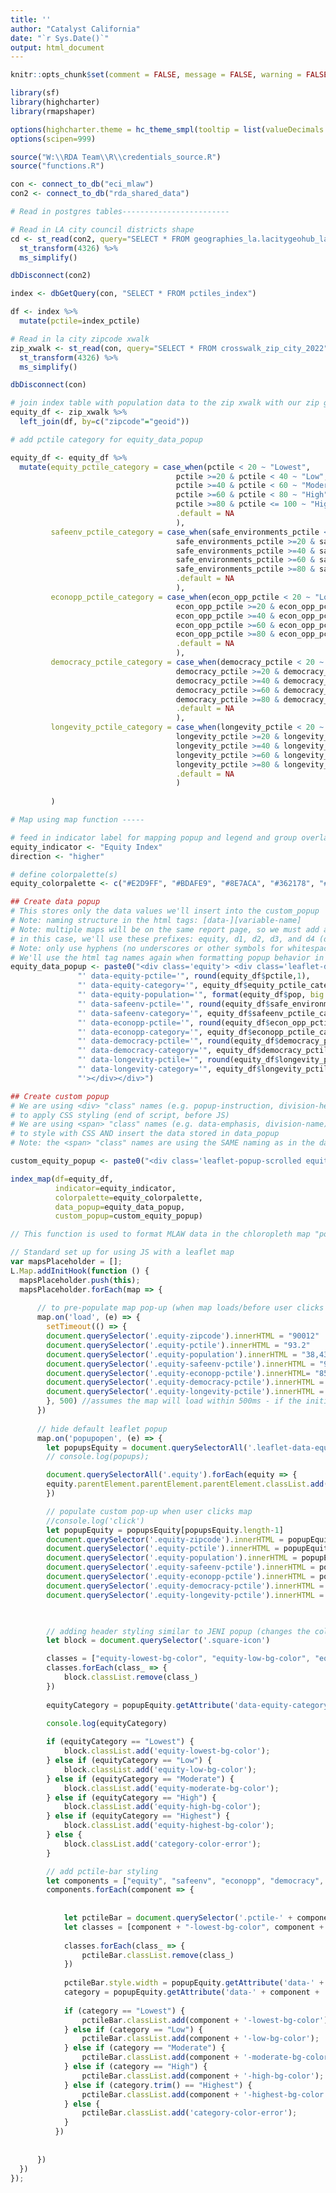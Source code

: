 ```yaml
---
title: ''
author: "Catalyst California"
date: "`r Sys.Date()`"
output: html_document
---
```


```r
knitr::opts_chunk$set(comment = FALSE, message = FALSE, warning = FALSE, echo = FALSE)

library(sf)
library(highcharter)
library(rmapshaper)

options(highcharter.theme = hc_theme_smpl(tooltip = list(valueDecimals = 2)))
options(scipen=999)

source("W:\\RDA Team\\R\\credentials_source.R")
source("functions.R")

con <- connect_to_db("eci_mlaw")
con2 <- connect_to_db("rda_shared_data")
```

```r

# Read in postgres tables------------------------

# Read in LA city council districts shape
cd <- st_read(con2, query="SELECT * FROM geographies_la.lacitygeohub_lacity_council_districts_2023", geom="geom") %>%
  st_transform(4326) %>%
  ms_simplify()

dbDisconnect(con2)

index <- dbGetQuery(con, "SELECT * FROM pctiles_index")

df <- index %>%
  mutate(pctile=index_pctile) 

# Read in la city zipcode xwalk
zip_xwalk <- st_read(con, query="SELECT * FROM crosswalk_zip_city_2022", geom="geom") %>%
  st_transform(4326) %>%
  ms_simplify()

dbDisconnect(con)

# join index table with population data to the zip xwalk with our zip geoms
equity_df <- zip_xwalk %>%
  left_join(df, by=c("zipcode"="geoid"))

# add pctile category for equity_data_popup

equity_df <- equity_df %>%
  mutate(equity_pctile_category = case_when(pctile < 20 ~ "Lowest",
                                     pctile >=20 & pctile < 40 ~ "Low",
                                     pctile >=40 & pctile < 60 ~ "Moderate",
                                     pctile >=60 & pctile < 80 ~ "High",
                                     pctile >=80 & pctile <= 100 ~ "Highest",
                                     .default = NA
                                     ),
         safeenv_pctile_category = case_when(safe_environments_pctile < 20 ~ "Lowest",
                                     safe_environments_pctile >=20 & safe_environments_pctile < 40 ~ "Low",
                                     safe_environments_pctile >=40 & safe_environments_pctile < 60 ~ "Moderate",
                                     safe_environments_pctile >=60 & safe_environments_pctile < 80 ~ "High",
                                     safe_environments_pctile >=80 & safe_environments_pctile <= 100 ~ "Highest",
                                     .default = NA
                                     ),
         econopp_pctile_category = case_when(econ_opp_pctile < 20 ~ "Lowest",
                                     econ_opp_pctile >=20 & econ_opp_pctile < 40 ~ "Low",
                                     econ_opp_pctile >=40 & econ_opp_pctile < 60 ~ "Moderate",
                                     econ_opp_pctile >=60 & econ_opp_pctile < 80 ~ "High",
                                     econ_opp_pctile >=80 & econ_opp_pctile <= 100 ~ "Highest",
                                     .default = NA
                                     ),
         democracy_pctile_category = case_when(democracy_pctile < 20 ~ "Lowest",
                                     democracy_pctile >=20 & democracy_pctile < 40 ~ "Low",
                                     democracy_pctile >=40 & democracy_pctile < 60 ~ "Moderate",
                                     democracy_pctile >=60 & democracy_pctile < 80 ~ "High",
                                     democracy_pctile >=80 & democracy_pctile <= 100 ~ "Highest",
                                     .default = NA
                                     ),
         longevity_pctile_category = case_when(longevity_pctile < 20 ~ "Lowest",
                                     longevity_pctile >=20 & longevity_pctile < 40 ~ "Low",
                                     longevity_pctile >=40 & longevity_pctile < 60 ~ "Moderate",
                                     longevity_pctile >=60 & longevity_pctile < 80 ~ "High",
                                     longevity_pctile >=80 & longevity_pctile <= 100 ~ "Highest",
                                     .default = NA
                                     )
         
         )

```

```r

# Map using map function -----

# feed in indicator label for mapping popup and legend and group overlay
equity_indicator <- "Equity Index"
direction <- "higher"

# define colorpalette(s)
equity_colorpalette <- c("#E2D9FF", "#BDAFE9", "#8E7ACA", "#362178", "#211447")
```

```r
## Create data popup
# This stores only the data values we'll insert into the custom_popup
# Note: naming structure in the html tags: [data-][variable-name]
# Note: multiple maps will be on the same report page, so we must add a unique prefix for common data tags so the JS works correctly
# in this case, we'll use these prefixes: equity, d1, d2, d3, and d4 (d for domain)
# Note: only use hyphens (no underscores or other symbols for whitespace)
# We'll use the html tag names again when formatting popup behavior in JS (end of script)
equity_data_popup <- paste0("<div class='equity'> <div class='leaflet-data-equity' data-equity-zipcode='", equity_df$zipcode,
               "' data-equity-pctile='", round(equity_df$pctile,1),
               "' data-equity-category='", equity_df$equity_pctile_category,
               "' data-equity-population='", format(equity_df$pop, big.mark=","),
               "' data-safeenv-pctile='", round(equity_df$safe_environments_pctile,1),
               "' data-safeenv-category='", equity_df$safeenv_pctile_category,
               "' data-econopp-pctile='", round(equity_df$econ_opp_pctile,1),
               "' data-econopp-category='", equity_df$econopp_pctile_category,
               "' data-democracy-pctile='", round(equity_df$democracy_pctile,1),
               "' data-democracy-category='", equity_df$democracy_pctile_category,
               "' data-longevity-pctile='", round(equity_df$longevity_pctile,1),
               "' data-longevity-category='", equity_df$longevity_pctile_category,
               "'></div></div>")

## Create custom popup
# We are using <div> "class" names (e.g. popup-instruction, division-header)
# to apply CSS styling (end of script, before JS)
# We are using <span> "class" names (e.g. data-emphasis, division-name)
# to style with CSS AND insert the data stored in data_popup
# Note: the <span> "class" names are using the SAME naming as in the data_popup (only difference is no "data-" prefix) - this makes things clear and convenient for JS coding (end of script)

custom_equity_popup <- paste0("<div class='leaflet-popup-scrolled equity-sidebar'><div class='popup-instruction'>Please click an LA City ZIP Code to read more about that community's equity needs.</div><div class ='location-header'><div class='zipcode-header'><span class='square-icon equity-highest-bg-color'></span>  <span class='equity-zipcode'></span></div><div class='population-header'>Population:  <span class='equity-population'></span></div></div><br><div class='equity-domains'><b>Equity Index Percentile*: <span class='equity-pctile'></span></b><span style='display: block; width: 95%'><div class='pctile-bar'><div class='pctile-equity equity-highest-bg-color'></div></div></span><br><div class='domains'><b>Domain Percentiles*:</b><br>Safe Environments: <span class='equity-safeenv-pctile'></span><div class='pctile-bar'><div class='pctile-safeenv safeenv-highest-bg-color'></div></div>Economy and Opportunity: <span class='equity-econopp-pctile'></span><div class='pctile-bar'><div class='pctile-econopp econopp-highest-bg-color'></div></div>Democracy and Power: <span class='equity-democracy-pctile'></span><div class='pctile-bar'><div class='pctile-democracy democracy-highest-bg-color'></div></div>Longevity and Vitality: <span class='equity-longevity-pctile'></span><div class='pctile-bar'><div class='pctile-longevity longevity-highest-bg-color'></div></div></div></div><br>","<div class='footnote'>*Percentiles range from 0-100. The higher the percentile (and the deeper the color), the ", direction," the need.</div>","</div>")


```

```r

index_map(df=equity_df, 
          indicator=equity_indicator, 
          colorpalette=equity_colorpalette, 
          data_popup=equity_data_popup, 
          custom_popup=custom_equity_popup)

```

<style type="text/css">

/* minimum required css for leaflet maps with custom sidebars */ 
.info {
    padding: 6px 8px;
    font-size: 12px;
    background: white;
    background: rgba(255,255,255,0.8);
    border-radius: 5px;
}

.legend {
    opacity:  1;
    border-left:1px solid #737373;
    border-right:1px solid #737373;
    border-top:1px solid #737373;
    border-bottom:1px solid #737373;
}

.leaflet-touch .leaflet-control-layers {
  border-left:1px solid #737373;
  border-right:1px solid #737373;
}

.leaflet-popup-scrolled {
  max-height: 350px;
  overflow: auto;
  padding: 2%;
  border: none;
}

.leaflet-left {
  width: 33%;
}

.leaflet-left .leaflet-control {
  background-color: white;
  opacity: 1.0;
}

.leaflet-control-layers .leaflet-control .leaflet-control-layers-expanded {
  background-color: white;
  opacity: 1.0;
}

.hidden {
  display: none;
}

/* css styling for zipcode header with color coded icon */
.location-header {
  display: flex;
  justify-content: space-between;
  align-items:center;
  font-weight: 700; 
  color: #000000;
  font-size: 14px;
}

.zipcode-header {
}

.square-icon {
  height: 14px;
  width: 14px;
  border-radius: 0.25em;
  display: inline-flex;
}

.equity-zipcode {
  font-weight: bold;
  display: inline-flex;
  align-items: center;
}

.population-header {
}

/* css styling that can change depending on the map data and custom styling needs */

.popup-instruction {
  font-style: italic;
  font-weight: 600; 
  line-height: 16px;
  color: #000000;
  border-bottom: 1px solid #000000;
  padding-bottom: 16px;
  margin-bottom: 16px;
}

.footnote {
  font-style: italic;
  padding-top: 16px;
  border-top: 1px solid #000000;
}

/* Styles the bar displaying index pctiles in pop up */

.pctile-bar {
  width: 95%;
  display: flex;
  height: 1em;
  background-color: #FBFBFB;
  box-shadow: 0 0 1px black;
  border-radius: 0.25em;
  position: relative;
}

.pctile {
  position: absolute;
  width: 50%;
  height: 100%;
  border-radius: 0.25em;
  
}
.pctile-equity {
  position: absolute;
  height: 100%;
  width: 93.2%; /* width is set to value for prepopulated ZIP Code*/
  border-radius: 0.25em;
  box-shadow: 0 0 1px black;
  
}

.pctile-safeenv {
  position: absolute;
  height: 100%;
  width: 99.0%; /* width is set to value for prepopulated ZIP Code*/
  border-radius: 0.25em;
  box-shadow: 0 0 1px black;
  
}

.pctile-econopp {
  position: absolute;
  height: 100%;
  width: 85.4%; /* width is set to value for prepopulated ZIP Code*/
  border-radius: 0.25em;
  box-shadow: 0 0 1px black;
  
}

.pctile-democracy {
  position: absolute;
  height: 100%;
  width: 87.5%; /* width is set to value for prepopulated ZIP Code*/
  border-radius: 0.25em;
  box-shadow: 0 0 1px black;
  
}

.pctile-longevity {
  position: absolute;
  height: 100%;
  width: 87.5%; /* width is set to value for prepopulated ZIP Code*/
  border-radius: 0.25em;
  box-shadow: 0 0 1px black;
  
}

/* MLAW-specific color styling */
.equity-highest-bg-color {
  background-color: #211447; 
}

.equity-high-bg-color {
  background-color: #362178; 
}

.equity-moderate-bg-color {
  background-color: #8E7ACA; 
}

.equity-low-bg-color {
  background-color: #BDAFE9; 
}

.equity-lowest-bg-color {
  background-color: #E2D9FF; 
}

.safeenv-highest-bg-color {
  background-color: #DF4007; 
}

.safeenv-high-bg-color {
  background-color: #F25922; 
}

.safeenv-moderate-bg-color {
  background-color: #FA7B4D; 
}

.safeenv-low-bg-color {
  background-color: #FF9873; 
}

.safeenv-lowest-bg-color {
  background-color: #FFBDA6; 
}

.econopp-highest-bg-color {
  background-color: #601D42; 
}

.econopp-high-bg-color {
  background-color: #733256; 
}

.econopp-moderate-bg-color {
  background-color: #994E77; 
}

.econopp-low-bg-color {
  background-color: #C27AA1; 
}

.econopp-lowest-bg-color {
  background-color: #E7AECD; 
}

.democracy-highest-bg-color {
  background-color: #EB8D00; 
}

.democracy-high-bg-color {
  background-color: #FF9E0D; 
}

.democracy-moderate-bg-color {
  background-color: #FFBC58; 
}

.democracy-low-bg-color {
  background-color: #FFD28F; 
}

.democracy-lowest-bg-color {
  background-color: #FFE4BB; 
}

.longevity-highest-bg-color {
  background-color: #0860BC; 
}

.longevity-high-bg-color {
  background-color: #177FEB; 
}

.longevity-moderate-bg-color {
  background-color: #5FABF9; 
}

.longevity-low-bg-color {
  background-color: #9BCCFF; 
}

.longevity-lowest-bg-color {
  background-color: #C9E3FF; 
}

.category-color-error {
  background-color: #737373;
}

</style>


```js
// This function is used to format MLAW data in the chloropleth map "popup"/sidebar feature

// Standard set up for using JS with a leaflet map
var mapsPlaceholder = [];
L.Map.addInitHook(function () {
  mapsPlaceholder.push(this);
  mapsPlaceholder.forEach(map => {
      
      // to pre-populate map pop-up (when map loads/before user clicks anywhere)
      map.on('load', (e) => {
        setTimeout(() => {
        document.querySelector('.equity-zipcode').innerHTML = "90012"
        document.querySelector('.equity-pctile').innerHTML = "93.2"
        document.querySelector('.equity-population').innerHTML = "38,430"
        document.querySelector('.equity-safeenv-pctile').innerHTML = "99.0"
        document.querySelector('.equity-econopp-pctile').innerHTML= "85.4"
        document.querySelector('.equity-democracy-pctile').innerHTML = "87.5"
        document.querySelector('.equity-longevity-pctile').innerHTML = "87.5"
        }, 500) //assumes the map will load within 500ms - if the initial popup is blank, the map is taking longer than 500ms to load; this can happen if a webpage has many other elements to load
      })
  
      // hide default leaflet popup
      map.on('popupopen', (e) => {
        let popupsEquity = document.querySelectorAll('.leaflet-data-equity');
        // console.log(popups);

        document.querySelectorAll('.equity').forEach(equity => {
        equity.parentElement.parentElement.parentElement.classList.add('hidden')
        })

        // populate custom pop-up when user clicks map
        //console.log('click')
        let popupEquity = popupsEquity[popupsEquity.length-1]
        document.querySelector('.equity-zipcode').innerHTML = popupEquity.getAttribute('data-equity-zipcode')
        document.querySelector('.equity-pctile').innerHTML = popupEquity.getAttribute('data-equity-pctile')
        document.querySelector('.equity-population').innerHTML = popupEquity.getAttribute('data-equity-population')
        document.querySelector('.equity-safeenv-pctile').innerHTML = popupEquity.getAttribute('data-safeenv-pctile')
        document.querySelector('.equity-econopp-pctile').innerHTML = popupEquity.getAttribute('data-econopp-pctile')
        document.querySelector('.equity-democracy-pctile').innerHTML = popupEquity.getAttribute('data-democracy-pctile')
        document.querySelector('.equity-longevity-pctile').innerHTML = popupEquity.getAttribute('data-longevity-pctile')


        
        // adding header styling similar to JENI popup (changes the color of the square block to match pctile category)
        let block = document.querySelector('.square-icon')

        classes = ["equity-lowest-bg-color", "equity-low-bg-color", "equity-moderate-bg-color", "equity-high-bg-color", "equity-highest-bg-color", "category-color-error"]
        classes.forEach(class_ => {
            block.classList.remove(class_)
        })
   
        equityCategory = popupEquity.getAttribute('data-equity-category')
        
        console.log(equityCategory)

        if (equityCategory == "Lowest") {
            block.classList.add('equity-lowest-bg-color');
        } else if (equityCategory == "Low") {
            block.classList.add('equity-low-bg-color');
        } else if (equityCategory == "Moderate") {
            block.classList.add('equity-moderate-bg-color');
        } else if (equityCategory == "High") {
            block.classList.add('equity-high-bg-color');
        } else if (equityCategory == "Highest") {
            block.classList.add('equity-highest-bg-color');
        } else {
            block.classList.add('category-color-error');
        }

        // add pctile-bar styling
        let components = ["equity", "safeenv", "econopp", "democracy", "longevity"]
        components.forEach(component => {
                          
                          
            let pctileBar = document.querySelector('.pctile-' + component)
            let classes = [component + "-lowest-bg-color", component + "-low-bg-color", component + "-moderate-bg-color", component + "-high-bg-color", component + "-highest-bg-color"]
        
            classes.forEach(class_ => {
                pctileBar.classList.remove(class_)
            })
        
            pctileBar.style.width = popupEquity.getAttribute('data-' + component + '-pctile').trim() + "%"
            category = popupEquity.getAttribute('data-' + component + '-category').trim()
        
            if (category == "Lowest") {
                pctileBar.classList.add(component + '-lowest-bg-color');
            } else if (category == "Low") {
                pctileBar.classList.add(component + '-low-bg-color');
            } else if (category == "Moderate") {
                pctileBar.classList.add(component + '-moderate-bg-color');
            } else if (category == "High") {
                pctileBar.classList.add(component + '-high-bg-color');
            } else if (category.trim() == "Highest") {
                pctileBar.classList.add(component + '-highest-bg-color');
            } else {
                pctileBar.classList.add('category-color-error');
            }
          })
        
        
      })
  })
});


```

